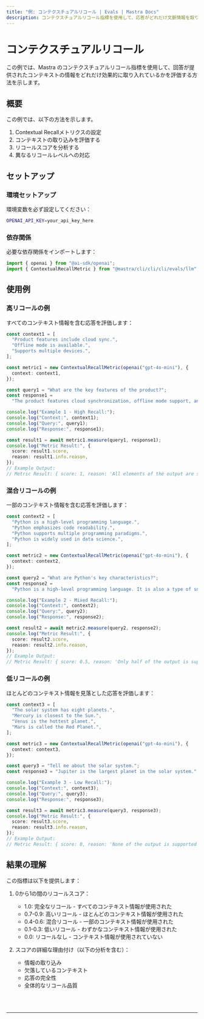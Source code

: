 ```yaml
---
title: "例: コンテクスチュアルリコール | Evals | Mastra Docs"
description: コンテクスチュアルリコール指標を使用して、応答がどれだけ文脈情報を取り入れているかを評価する例。
---
```



# コンテクスチュアルリコール

この例では、Mastra のコンテクスチュアルリコール指標を使用して、回答が提供されたコンテキストの情報をどれだけ効果的に取り入れているかを評価する方法を示します。

## 概要

この例では、以下の方法を示します。

1. Contextual Recallメトリクスの設定
2. コンテキストの取り込みを評価する
3. リコールスコアを分析する
4. 異なるリコールレベルへの対応

## セットアップ

### 環境セットアップ

環境変数を必ず設定してください：

```bash filename=".env"
OPENAI_API_KEY=your_api_key_here
```

### 依存関係

必要な依存関係をインポートします：

```typescript copy showLineNumbers filename="src/index.ts"
import { openai } from "@ai-sdk/openai";
import { ContextualRecallMetric } from "@mastra/cli/cli/cli/evals/llm";
```

## 使用例

### 高リコールの例

すべてのコンテキスト情報を含む応答を評価します：

```typescript copy showLineNumbers{5} filename="src/index.ts"
const context1 = [
  "Product features include cloud sync.",
  "Offline mode is available.",
  "Supports multiple devices.",
];

const metric1 = new ContextualRecallMetric(openai("gpt-4o-mini"), {
  context: context1,
});

const query1 = "What are the key features of the product?";
const response1 =
  "The product features cloud synchronization, offline mode support, and the ability to work across multiple devices.";

console.log("Example 1 - High Recall:");
console.log("Context:", context1);
console.log("Query:", query1);
console.log("Response:", response1);

const result1 = await metric1.measure(query1, response1);
console.log("Metric Result:", {
  score: result1.score,
  reason: result1.info.reason,
});
// Example Output:
// Metric Result: { score: 1, reason: 'All elements of the output are supported by the context.' }
```

### 混合リコールの例

一部のコンテキスト情報を含む応答を評価します：

```typescript copy showLineNumbers{27} filename="src/index.ts"
const context2 = [
  "Python is a high-level programming language.",
  "Python emphasizes code readability.",
  "Python supports multiple programming paradigms.",
  "Python is widely used in data science.",
];

const metric2 = new ContextualRecallMetric(openai("gpt-4o-mini"), {
  context: context2,
});

const query2 = "What are Python's key characteristics?";
const response2 =
  "Python is a high-level programming language. It is also a type of snake.";

console.log("Example 2 - Mixed Recall:");
console.log("Context:", context2);
console.log("Query:", query2);
console.log("Response:", response2);

const result2 = await metric2.measure(query2, response2);
console.log("Metric Result:", {
  score: result2.score,
  reason: result2.info.reason,
});
// Example Output:
// Metric Result: { score: 0.5, reason: 'Only half of the output is supported by the context.' }
```

### 低リコールの例

ほとんどのコンテキスト情報を見落とした応答を評価します：

```typescript copy showLineNumbers{53} filename="src/index.ts"
const context3 = [
  "The solar system has eight planets.",
  "Mercury is closest to the Sun.",
  "Venus is the hottest planet.",
  "Mars is called the Red Planet.",
];

const metric3 = new ContextualRecallMetric(openai("gpt-4o-mini"), {
  context: context3,
});

const query3 = "Tell me about the solar system.";
const response3 = "Jupiter is the largest planet in the solar system.";

console.log("Example 3 - Low Recall:");
console.log("Context:", context3);
console.log("Query:", query3);
console.log("Response:", response3);

const result3 = await metric3.measure(query3, response3);
console.log("Metric Result:", {
  score: result3.score,
  reason: result3.info.reason,
});
// Example Output:
// Metric Result: { score: 0, reason: 'None of the output is supported by the context.' }
```

## 結果の理解

この指標は以下を提供します：

1. 0から1の間のリコールスコア：

   - 1.0: 完全なリコール - すべてのコンテキスト情報が使用された
   - 0.7-0.9: 高いリコール - ほとんどのコンテキスト情報が使用された
   - 0.4-0.6: 混合リコール - 一部のコンテキスト情報が使用された
   - 0.1-0.3: 低いリコール - わずかなコンテキスト情報が使用された
   - 0.0: リコールなし - コンテキスト情報が使用されていない

2. スコアの詳細な理由付け（以下の分析を含む）：
   - 情報の取り込み
   - 欠落しているコンテキスト
   - 応答の完全性
   - 全体的なリコール品質

<br />
<br />
<hr className="dark:border-[#404040] border-gray-300" />
<br />
<br />
<GithubLink
  link={
    "https://github.com/@@mastra/cli/cli/cli-ai/@@mastra/cli/cli/cli/blob/main/examples/basics/evals/contextual-recall"
  }
/>
